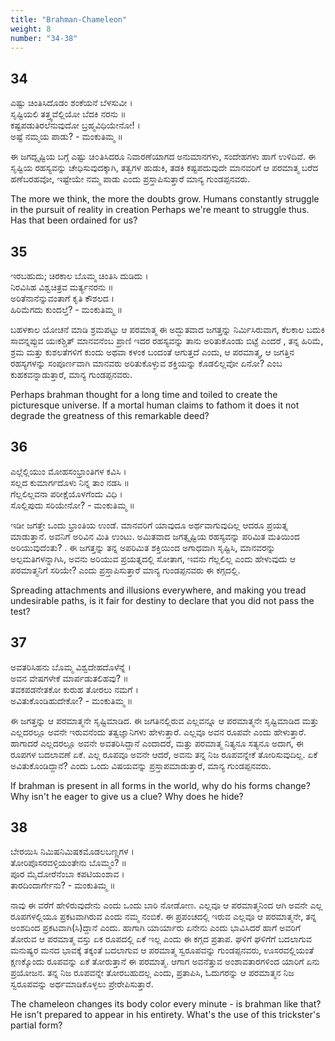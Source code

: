 ```yaml
---
title: "Brahman-Chameleon"
weight: 8
number: "34-38"
---
```


## 34
ಎಷ್ಟು ಚಿಂತಿಸಿದೊಡಂ ಶಂಕೆಯನೆ ಬೆಳಸುವೀ ।  
ಸೃಷ್ಟಿಯಲಿ ತತ್ತ್ವವೆಲ್ಲಿಯೋ ಬೆದಕಿ ನರನು ॥  
ಕಷ್ಟಪಡುತಿರಲೆನುವುದೋ ಬ್ರಹ್ಮವಿಧಿಯೇನೋ! ।  
ಅಷ್ಟೆ ನಮ್ಮಯ ಪಾಡು? - ಮಂಕುತಿಮ್ಮ ॥

ಈ ಜಗದ್ಸೃಷ್ಟಿಯ ಬಗ್ಗೆ ಎಷ್ಟು ಚಿ೦ತಿಸಿದರೂ ನಿವಾರಣೆಯಾಗದ ಅನುಮಾನಗಳು, ಸಂದೇಹಗಳು ಹಾಗೆ ಉಳಿದಿವೆ. ಈ ಸೃಷ್ಟಿಯ ರಹಸ್ಯವನ್ನು ಚೇಧಿಸುವುದಕ್ಕಾಗಿ, ತತ್ವಗಳ ಹುಡುಕಿ, ತಡಕಿ ಕಷ್ಟಪದುವುದೇ ಮಾನವರಿಗೆ ಆ ಪರಮಾತ್ಮ ಬರೆದ ಹಣೆಬರಹವೋ, ಇಷ್ಟೇಯೇ ನಮ್ಮ ಪಾಡು ಎಂದು ಪ್ರಸ್ತಾಪಿಸುತ್ತಾರೆ ಮಾನ್ಯ ಗುಂಡಪ್ಪನವರು.

The more we think, the more the doubts grow. Humans constantly struggle in the pursuit of reality in creation Perhaps we're meant to struggle thus. Has that been ordained for us?

## 35
ಇರಬಹುದು; ಚಿರಕಾಲ ಬೊಮ್ಮ ಚಿಂತಿಸಿ ದುಡಿದು ।  
ನಿರವಿಸಿಹ ವಿಶ್ವಚಿತ್ರವ ಮರ್ತ್ಯನರನು ॥  
ಅರಿತೆನಾನೆನ್ನುವಂತಾಗೆ ಕೃತಿ ಕೌಶಲದ ।  
ಹಿರಿಮೆಗದು ಕುಂದಲ್ತೆ? - ಮಂಕುತಿಮ್ಮ ॥

ಬಹಳಕಾಲ ಯೋಚನೆ ಮಾಡಿ ಶ್ರಮಪಟ್ಟು ಆ ಪರಮಾತ್ಮ ಈ ಅದ್ಭುತವಾದ ಜಗತ್ತನ್ನು ನಿರ್ಮಿಸಿರುವಾಗ, ಕೆಲಕಾಲ ಬದುಕಿ ಸಾವನ್ನಪ್ಪುವ ಯಃಕಶ್ಚಿತ್ ಮಾನವನೆಂಬ ಪ್ರಾಣಿ ಇದರ ರಹಸ್ಯವನ್ನು ತಾನು ಅರಿತುಕೊಂಡು ಬಿಟ್ಟೆ ಎಂದರೆ , ತನ್ನ ಹಿರಿಮೆ, ಶ್ರಮ ಮತ್ತು ಕುಶಲತೆಗಳಿಗೆ ಕುಂದು ಅಥವಾ ಕಳಂಕ ಬಂದಂತೆ ಆಗುತ್ತದೆ ಎಂದು, ಆ ಪರಮಾತ್ಮ, ಆ ಜಗತ್ತಿನ ರಹಸ್ಯಗಳನ್ನು ಸಂಪೂರ್ಣವಾಗಿ ಮಾನವರು ಅರಿತುಕೊಳ್ಳುವ ಶಕ್ತಿಯನ್ನು ಕೊಡಲಿಲ್ಲವೋ ಏನೋ? ಎಂಬ ಕುಹಕವನ್ನಾಡುತ್ತಾರೆ, ಮಾನ್ಯ ಗುಂಡಪ್ಪನವರು.

Perhaps brahman thought for a long time and toiled to create the picturesque universe. If a mortal human claims to fathom it does it not degrade the greatness of this remarkable deed?

## 36
ಎಲ್ಲೆಲ್ಲಿಯುಂ ಮೋಹಸಂಭ್ರಾಂತಿಗಳ ಕವಿಸಿ ।  
ಸಲ್ಲದ ಕುಮಾರ್ಗದೊಳು ನಿನ್ನ ತಾಂ ನಡಸಿ ॥  
ಗೆಲ್ಲಲಿಲ್ಲವನಾ ಪರೀಕ್ಷೆಯೊಳಗೆಂದು ವಿಧಿ ।  
ಸೊಲ್ಲಿಪುದು ಸರಿಯೇನೋ? - ಮಂಕುತಿಮ್ಮ ॥

ಇಡೀ ಜಗತ್ತೇ ಒಂದು ಭ್ರಾಂತಿಯ ಉಂಡೆ. ಮಾನವರಿಗೆ ಯಾವುದೂ ಅರ್ಥವಾಗುವುದಿಲ್ಲ ಆದರೂ ಪ್ರಯತ್ನ ಮಾಡುತ್ತಾನೆ. ಅವನಿಗೆ ಅರಿವಿನ ಮಿತಿ ಉಂಟು. ಅಮಿತವಾದ ಜಗತ್ಸೃಷ್ಟಿಯ ರಹಸ್ಯವನ್ನು ಪರಿಮಿತ ಮತಿಯಿಂದ ಅರಿಯುವುದೆಂತು? . ಈ ಜಗತ್ತನ್ನು ತನ್ನ ಅಪರಿಮಿತ ಶಕ್ತಿಯಿಂದ ಅಗಾಧವಾಗಿ ಸೃಷ್ಟಿಸಿ, ಮಾನವರನ್ನು ಅಲ್ಪಮತಿಗಳನ್ನಾಗಿಸಿ, ಅವನು ಅರಿಯುವ ಪ್ರಯತ್ನದಲ್ಲಿ ಸೋತಾಗ, ಇವನು ಗೆಲ್ಲಲಿಲ್ಲ ಎಂದು ಹೇಳುವುದು ಆ ಪರಮಾತ್ಮನಿಗೆ ಸರಿಯೇ? ಎಂದು ಪ್ರಸ್ತಾಪಿಸುತ್ತಾರೆ ಮಾನ್ಯ ಗುಂಡಪ್ಪನವರು ಈ ಕಗ್ಗದಲ್ಲಿ.

Spreading attachments and illusions everywhere, and making you tread undesirable paths, is it fair for destiny to declare that you did not pass the test?

## 37
ಅವತರಿಸಿಹನು ಬೊಮ್ಮ ವಿಶ್ವದೇಹದೊಳೆನ್ನೆ ।  
ಅವನ ವೇಷಗಳೇಕೆ ಮಾರ್ಪಡುತಲಿಹವು? ॥  
ತವಕಪಡನೇತಕೋ ಕುರುಹ ತೋರಲು ನಮಗೆ ।  
ಅವಿತುಕೊಂಡಿಹುದೇಕೋ? - ಮಂಕುತಿಮ್ಮ ॥

ಈ ಜಗತ್ತನ್ನು ಆ ಪರಮಾತ್ಮನೇ ಸೃಷ್ಟಿಮಾಡಿದ. ಈ ಜಗತಿನಲ್ಲಿರುವ ಎಲ್ಲವನ್ನೂ ಆ ಪರಮಾತ್ಮನೇ ಸೃಷ್ಟಿಮಾಡಿದ ಮತ್ತು ಎಲ್ಲದರಲ್ಲೂ ಅವನೇ ಇರುವನೆಂದು ತತ್ವಜ್ಞಾನಿಗಳು ಹೇಳುತ್ತಾರೆ. ಎಲ್ಲವೂ ಅವನ ರೂಪವೇ ಎಂದು ಹೇಳುತ್ತಾರೆ. ಹಾಗಾದರೆ ಎಲ್ಲದರಲ್ಲೂ ಅವನೇ ಅವತರಿಸಿದ್ದಾನೆ ಎಂದಾದರೆ, ಮತ್ತು ಪರಮಾತ್ಮ ನಿತ್ಯನೂ ಸತ್ಯನೂ ಅದಾಗ, ಈ ರೂಪಗಳ ಬದಲಾವಣೆ ಏಕೆ. ಎಲ್ಲ ರೂಪವೂ ಅವನೇ ಆದರೆ, ಅವನು ತನ್ನ ನಿಜ ರೂಪವನ್ನೇಕೆ ತೋರಿಸುವುದಿಲ್ಲ. ಏಕೆ ಅವಿತುಕೊಂಡಿದ್ದಾನೆ? ಎಂದು ಒಂದು ವಿಷಯವನ್ನು ಪ್ರಸ್ತಾಪಮಾಡುತ್ತಾರೆ, ಮಾನ್ಯ ಗುಂಡಪ್ಪನವರು.

If brahman is present in all forms in the world, why do his forms change? Why isn't he eager to give us a clue? Why does he hide?

## 38
ಬೇರಯಿಸಿ ನಿಮಿಷನಿಮಿಷಕಮೊಡಲಬಣ್ಣಗಳ ।  
ತೋರಿಪೊಸರವಳ್ಳಿಯಂತೇನು ಬೊಮ್ಮಂ? ॥  
ಪೂರ ಮೈದೋರೆನೆಂಬಾ ಕಪಟಿಯಂಶಾವ ।  
ತಾರದಿಂದಾರ್ಗೇನು? - ಮಂಕುತಿಮ್ಮ ॥

ನಾವು ಈ ವರೆಗೆ ಹೇಳಿರುವುದೇನು ಎಂದು ಒಂದು ಬಾರಿ ನೋಡೋಣ. ಎಲ್ಲವೂ ಆ ಪರಮಾತ್ಮನಿಂದ ಆಗಿ ಅವನೇ ಎಲ್ಲ ರೂಪಗಳಲ್ಲಿಯೂ ಪ್ರಕಟವಾಗಿರುವ ಎಂದು ನಮ್ಮ ನಂಬಿಕೆ. ಈ ಪ್ರಪಂಚದಲ್ಲಿ ಇರುವ ಎಲ್ಲವೂ ಆ ಪರಮಾತ್ಮನೇ, ತನ್ನ ಅಂಶದಿಂದ ಪ್ರಕಟವಾಗಿ(ಸಿ)ದ್ದಾನೆ ಎಂದು. ಹಾಗಾಗಿ ಯಾರ್ಯಾರು ಏನೇನು ಎಂದು ಭಾವಿಸಿದರೆ ಹಾಗೆ ಅವರಿಗೆ ತೋರುವ ಆ ಪರಮಾತ್ಮ ವಸ್ತು ಏಕ ರೂಪದಲ್ಲಿ ಏಕೆ ಇಲ್ಲ ಎಂದು ಈ ಕಗ್ಗದ ಪ್ರತಾಪ. ಘಳಿಗೆ ಘಳಿಗೆಗೆ ಬದಲಾಗುವ ಮನುಷ್ಯರ ಮನದ ಭಾವಕ್ಕೆ ತಕ್ಕಂತೆ ಬದಲಾಗುವ ಆ ಪರಮಾತ್ಮ ಸ್ವರೂಪವನ್ನು ಗುಂಡಪ್ಪನವರು, ಊಸರವಲ್ಲಿಯಂತೆ ಕ್ಷಣಕ್ಕೊಂದು ರೂಪವನ್ನು ಏಕೆ ತೋರುತ್ತಾನೆ ಈ ಪರಮಾತ್ಮ. ಆಗಾಗ ಅವನೆತ್ತುವ ಅಂಶಾವತಾರಗಳಿಂದ ಯಾರಿಗೆ ಏನು ಪ್ರಯೋಜನ. ತನ್ನ ನಿಜ ರೂಪವನ್ನೇ ತೋರಬಹುದಲ್ಲ ಎಂದು, ಪ್ರತಾಪಿಸಿ, ಓದುಗರನ್ನು ಆ ಪರಮಾತ್ಮನ ನಿಜ ಸ್ವರೂಪವನ್ನು ಅರ್ಥಮಾಡಿಕೊಳ್ಳಲು ಪ್ರೇರೇಪಿಸುತ್ತಾರೆ.

The chameleon changes its body color every minute - is brahman like that? He isn't prepared to appear in his entirety. What's the use of this trickster's partial form?